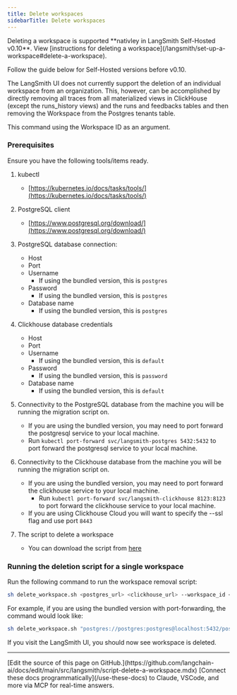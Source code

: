 ```yaml
---
title: Delete workspaces
sidebarTitle: Delete workspaces
---
```


<Note>
Deleting a workspace is supported **nativley in LangSmith Self-Hosted v0.10**. View [instructions for deleting a workspace](/langsmith/set-up-a-workspace#delete-a-workspace).

Follow the guide below for Self-Hosted versions before v0.10.
</Note>

The LangSmith UI does not currently support the deletion of an individual workspace from an organization. This, however, can be accomplished by directly removing all traces from all materialized views in ClickHouse (except the runs\_history views) and the runs and feedbacks tables and then removing the Workspace from the Postgres tenants table.

This command using the Workspace ID as an argument.

### Prerequisites

Ensure you have the following tools/items ready.

1. kubectl

   * [https://kubernetes.io/docs/tasks/tools/](https://kubernetes.io/docs/tasks/tools/)

2. PostgreSQL client

   * [https://www.postgresql.org/download/](https://www.postgresql.org/download/)

3. PostgreSQL database connection:

   * Host
   * Port
   * Username
     * If using the bundled version, this is `postgres`
   * Password
     * If using the bundled version, this is `postgres`
   * Database name
     * If using the bundled version, this is `postgres`

4. Clickhouse database credentials

   * Host
   * Port
   * Username
     * If using the bundled version, this is `default`
   * Password
     * If using the bundled version, this is `password`
   * Database name
     * If using the bundled version, this is `default`

5. Connectivity to the PostgreSQL database from the machine you will be running the migration script on.

   * If you are using the bundled version, you may need to port forward the postgresql service to your local machine.
   * Run `kubectl port-forward svc/langsmith-postgres 5432:5432` to port forward the postgresql service to your local machine.

6. Connectivity to the Clickhouse database from the machine you will be running the migration script on.

   * If you are using the bundled version, you may need to port forward the clickhouse service to your local machine.
     * Run `kubectl port-forward svc/langsmith-clickhouse 8123:8123` to port forward the clickhouse service to your local machine.
   * If you are using Clickhouse Cloud you will want to specify the --ssl flag and use port `8443`

7. The script to delete a workspace

   * You can download the script from [here](https://github.com/langchain-ai/helm/blob/main/charts/langsmith/scripts/delete_workspace.sh)

### Running the deletion script for a single workspace

Run the following command to run the workspace removal script:

```bash
sh delete_workspace.sh <postgres_url> <clickhouse_url> --workspace_id <workspace_id>
```

For example, if you are using the bundled version with port-forwarding, the command would look like:

```bash
sh delete_workspace.sh "postgres://postgres:postgres@localhost:5432/postgres" "clickhouse://default:password@localhost:8123/default" --workspace_id 4ec70ec7-0808-416a-b836-7100aeec934b
```

If you visit the LangSmith UI, you should now see workspace is deleted.

---

<Callout icon="pen-to-square" iconType="regular">
    [Edit the source of this page on GitHub.](https://github.com/langchain-ai/docs/edit/main/src/langsmith/script-delete-a-workspace.mdx)
</Callout>
<Tip icon="terminal" iconType="regular">
    [Connect these docs programmatically](/use-these-docs) to Claude, VSCode, and more via MCP for    real-time answers.
</Tip>
